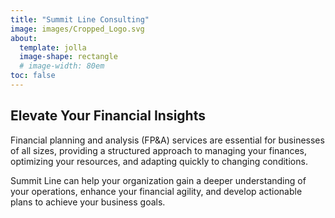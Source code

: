 ```yaml
---
title: "Summit Line Consulting"
image: images/Cropped_Logo.svg
about: 
  template: jolla
  image-shape: rectangle
  # image-width: 80em
toc: false
---
```


## Elevate Your Financial Insights

Financial planning and analysis (FP&A) services are essential for businesses of all sizes, providing a structured approach to managing your finances, optimizing your resources, and adapting quickly to changing conditions. 

Summit Line can help your organization gain a deeper understanding of your operations, enhance your financial agility, and develop actionable plans to achieve your business goals. 


